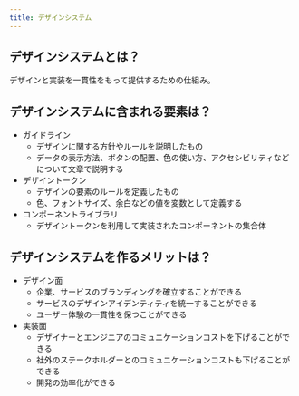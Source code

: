 ```yaml
---
title: デザインシステム
---
```


## デザインシステムとは？

デザインと実装を一貫性をもって提供するための仕組み。

## デザインシステムに含まれる要素は？

- ガイドライン
  - デザインに関する方針やルールを説明したもの
  - データの表示方法、ボタンの配置、色の使い方、アクセシビリティなどについて文章で説明する
- デザイントークン
  - デザインの要素のルールを定義したもの
  - 色、フォントサイズ、余白などの値を変数として定義する
- コンポーネントライブラリ
  - デザイントークンを利用して実装されたコンポーネントの集合体

## デザインシステムを作るメリットは？

- デザイン面
  - 企業、サービスのブランディングを確立することができる
  - サービスのデザインアイデンティティを統一することができる
  - ユーザー体験の一貫性を保つことができる
- 実装面
  - デザイナーとエンジニアのコミュニケーションコストを下げることができる
  - 社外のステークホルダーとのコミュニケーションコストも下げることができる
  - 開発の効率化ができる
